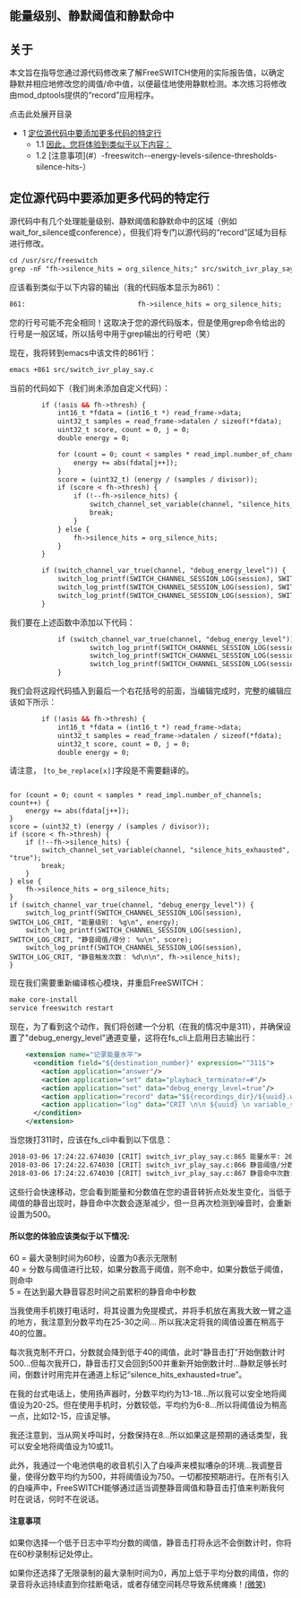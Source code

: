 ## 能量级别、静默阈值和静默命中

## 关于

本文旨在指导您通过源代码修改来了解FreeSWITCH使用的实际报告值，以确定静默并相应地修改您的阈值/命中值，以便最佳地使用静默检测。本次练习将修改由mod_dptools提供的“record”应用程序。

点击此处展开目录

* 1 [定位源代码中要添加更多代码的特定行](#定位源代码中要添加更多代码的特定行)
   * 1.1 [因此，您将体验到类似于以下内容：](#因此，您将体验到类似于以下内容)
   * 1.2 [注意事项](#）-freeswitch--energy-levels-silence-thresholds-silence-hits-）

## 定位源代码中要添加更多代码的特定行

源代码中有几个处理能量级别、静默阈值和静默命中的区域（例如wait_for_silence或conference），但我们将专门以源代码的“record”区域为目标进行修改。

```xml
cd /usr/src/freeswitch
grep -nF "fh->silence_hits = org_silence_hits;" src/switch_ivr_play_say.c
```

应该看到类似于以下内容的输出（我的代码版本显示为861）：

```xml
861:                            fh->silence_hits = org_silence_hits;
```

您的行号可能不完全相同！这取决于您的源代码版本，但是使用grep命令给出的行号是一般区域，所以括号中用于grep输出的行号吧（笑）

现在，我将转到emacs中该文件的861行：

```xml
emacs +861 src/switch_ivr_play_say.c
```

当前的代码如下（我们尚未添加自定义代码）：

```xml
        if (!asis && fh->thresh) {
            int16_t *fdata = (int16_t *) read_frame->data;
            uint32_t samples = read_frame->datalen / sizeof(*fdata);
            uint32_t score, count = 0, j = 0;
            double energy = 0;

            for (count = 0; count < samples * read_impl.number_of_channels; count++) {
                energy += abs(fdata[j++]);
            }
            score = (uint32_t) (energy / (samples / divisor));
            if (score < fh->thresh) {
                if (!--fh->silence_hits) {
                    switch_channel_set_variable(channel, "silence_hits_exhausted", "true");
                    break;
                }
            } else {
                fh->silence_hits = org_silence_hits;
            }
        }

        if (switch_channel_var_true(channel, "debug_energy_level")) {
            switch_log_printf(SWITCH_CHANNEL_SESSION_LOG(session), SWITCH_LOG_CRIT, "能量水平: %g\n", energy);
            switch_log_printf(SWITCH_CHANNEL_SESSION_LOG(session), SWITCH_LOG_CRIT, "静音阈值/得分: %u\n", score);
            switch_log_printf(SWITCH_CHANNEL_SESSION_LOG(session), SWITCH_LOG_CRIT, "静音次数: %d\n\n", fh->silence_hits);
        }
```

我们要在上述函数中添加以下代码：

```xml
            if (switch_channel_var_true(channel, "debug_energy_level")) {
                    switch_log_printf(SWITCH_CHANNEL_SESSION_LOG(session), SWITCH_LOG_CRIT, "能量水平: %g\n", energy);
                    switch_log_printf(SWITCH_CHANNEL_SESSION_LOG(session), SWITCH_LOG_CRIT, "静音阈值/得分: %u\n", score);
                    switch_log_printf(SWITCH_CHANNEL_SESSION_LOG(session), SWITCH_LOG_CRIT, "静音次数: %d\n\n", fh->silence_hits);
            }
```

我们会将这段代码插入到最后一个右花括号的前面，当编辑完成时，完整的编辑应该如下所示：

```xml
        if (!asis && fh->thresh) {
            int16_t *fdata = (int16_t *) read_frame->data;
            uint32_t samples = read_frame->datalen / sizeof(*fdata);
            uint32_t score, count = 0, j = 0;
            double energy = 0;
```

请注意，	`[to_be_replace[x]]`字段是不需要翻译的。

```simplified_chinese

for (count = 0; count < samples * read_impl.number_of_channels; count++) {
    energy += abs(fdata[j++]);
}
score = (uint32_t) (energy / (samples / divisor));
if (score < fh->thresh) {
    if (!--fh->silence_hits) {
        switch_channel_set_variable(channel, "silence_hits_exhausted", "true");
        break;
    }
} else {
    fh->silence_hits = org_silence_hits;
}
if (switch_channel_var_true(channel, "debug_energy_level")) {
    switch_log_printf(SWITCH_CHANNEL_SESSION_LOG(session), SWITCH_LOG_CRIT, "能量级别： %g\n", energy);
    switch_log_printf(SWITCH_CHANNEL_SESSION_LOG(session), SWITCH_LOG_CRIT, "静音阈值/得分： %u\n", score);
    switch_log_printf(SWITCH_CHANNEL_SESSION_LOG(session), SWITCH_LOG_CRIT, "静音触发次数： %d\n\n", fh->silence_hits);
}
```

现在我们需要重新编译核心模块，并重启FreeSWITCH：

```xml
make core-install
service freeswitch restart
```

现在，为了看到这个动作，我们将创建一个分机（在我的情况中是311），并确保设置了"debug_energy_level"通道变量，这将在fs_cli上启用日志输出行：

```xml
    <extension name="记录能量水平">
      <condition field="${destination_number}" expression="^311$">
        <action application="answer"/>
        <action application="set" data="playback_terminator=#"/>
        <action application="set" data="debug_energy_level=true"/>
        <action application="record" data="$${recordings_dir}/${uuid}.wav 60 40 5"/>
        <action application="log" data="CRIT \n\n ${uuid} \n variable_slience_hits_exhausted = ${silence_hits_exhausted}"/>
      </condition>
    </extension>
```

当您拨打311时，应该在fs\_cli中看到以下信息：

```xml
2018-03-06 17:24:22.674030 [CRIT] switch_ivr_play_say.c:865 能量水平: 262968
2018-03-06 17:24:22.674030 [CRIT] switch_ivr_play_say.c:866 静音阈值/分数: 1643
2018-03-06 17:24:22.674030 [CRIT] switch_ivr_play_say.c:867 静音命中次数: 500
```

这些行会快速移动，您会看到能量和分数值在您的语音转折点处发生变化，当低于阈值的静音出现时，静音命中次数会逐渐减少，但一旦再次检测到噪音时，会重新设置为500。

#### 所以您的体验应该类似于以下情况:

60 = 最大录制时间为60秒，设置为0表示无限制  
40 = 分数与阈值进行比较，如果分数高于阈值，则不命中，如果分数低于阈值，则命中  
 5 = 在达到最大静音容忍时间之前累积的静音命中秒数

当我使用手机拨打电话时，将其设置为免提模式，并将手机放在离我大致一臂之遥的地方，我注意到分数平均在25-30之间... 所以我决定将我的阈值设置在稍高于40的位置。

每次我克制不开口，分数就会降到低于40的阈值，此时“静音击打”开始倒数计时500...但每次我开口，静音击打又会回到500并重新开始倒数计时...静默足够长时间，倒数计时用完并在通道上标记“silence\_hits\_exhausted=true”。 

在我的台式电话上，使用扬声器时，分数平均约为13-18...所以我可以安全地将阈值设为20-25。但在使用手机时，分数较低，平均约为6-8...所以将阈值设为稍高一点，比如12-15，应该足够。

我还注意到，当从网关呼叫时，分数保持在8...所以如果这是预期的通话类型，我可以安全地将阈值设为10或11。 

此外，我通过一个电池供电的收音机引入了白噪声来模拟嘈杂的环境...我调整音量，使得分数平均约为500，并将阈值设为750。一切都按预期进行。在所有引入的白噪声中，FreeSWITCH能够通过适当调整静音阈值和静音击打值来判断我何时在说话，何时不在说话。

#### 注意事项

如果你选择一个低于日志中平均分数的阈值，静音击打将永远不会倒数计时，你将在60秒录制标记处停止。

如果你还选择了无限录制的最大录制时间为0，再加上低于平均分数的阈值，你的录音将永远持续直到你挂断电话，或者存储空间耗尽导致系统瘫痪！[(微笑)](/images/icons/emoticons/smile.svg)